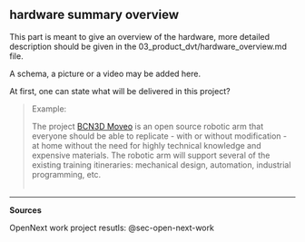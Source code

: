 ## hardware summary overview

This part is meant to give an overview of the hardware, more detailed description should be given in the 03_product_dvt/hardware_overview.md file.

A schema, a picture or a video may be added here.

At first, one can state what will be delivered in this project?

> Example:\
>
> The project [BCN3D Moveo](https://github.com/BCN3D/BCN3D-Moveo/) is an open source robotic arm that everyone should be able to replicate - with or without modification - at home without the need for highly technical knowledge and expensive materials.
> The robotic arm will support several of the existing training itineraries: mechanical design, automation, industrial programming, etc.\
> \

------------------------------------------------------------------------

**Sources**

OpenNext work project resutls: @sec-open-next-work
